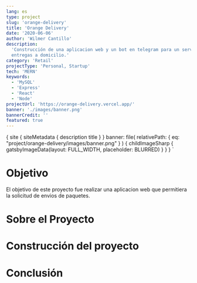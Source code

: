 ```yaml
---
lang: es
type: project
slug: 'orange-delivery'
title: 'Orange Delivery'
date: '2020-06-06'
author: 'Wilmer Cantillo'
description:
  'Construcción de una aplicacion web y un bot en telegram para un servicio de
  entregas a domicilio.'
category: 'Retail'
projectType: 'Personal, Startup'
tech: 'MERN'
keywords:
  - 'MySQL'
  - 'Express'
  - 'React'
  - 'Node'
projectUrl: 'https://orange-delivery.vercel.app/'
banner: './images/banner.png'
bannerCredit: ''
featured: true
---
```


  {
    site {
      siteMetadata {
        description
        title
      }
    }
    banner: file(
      relativePath: { eq: "project/orange-delivery/images/banner.png" }
    ) {
      childImageSharp {
        gatsbyImageData(layout: FULL_WIDTH, placeholder: BLURRED)
      }
    }
  }
`

# Objetivo

<PAfterHeading>
  El objetivo de este proyecto fue realizar una aplicacion web que permitiera la
  solicitud de envios de paquetes.
</PAfterHeading>

# Sobre el Proyecto

# Construcción del proyecto

# Conclusión
